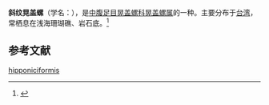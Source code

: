 {{Speciesbox
 | taxon = Cheilea hipponiciformis
 | authority = (Reeve, 1858)
}}

'''斜纹晃盖螺'''（学名：''{{lang|la|Cheilea hipponiciformis}}''），是[[中腹足目|中腹足目]][[晃盖螺科|晃盖螺科]][[晃盖螺属|晃盖螺属]]的一种。主要分布于[[台湾|台湾]]，常栖息在浅海珊瑚礁、岩石底。<ref>{{cite web|url=http://shell.sinica.edu.tw/chinese/shellbase_detail.php?science_no=3092|title=国际贝库：斜纹晃盖螺|publisher=台湾贝类资料库|accessdate=2009-08-11|archive-date=2021-03-18|archive-url=https://web.archive.org/web/20210318090837/https://shell.sinica.edu.tw/chinese/shellbase_detail.php?science_no=3092|dead-url=no}}</ref>

== 参考文献 ==
{{reflist|2}}
{{Taxonbar|from=Q11080634}}

[[Category:晃盖螺属|hipponiciformis]]